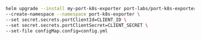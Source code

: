 ```bash showLineNumbers
helm upgrade --install my-port-k8s-exporter port-labs/port-k8s-exporter \
--create-namespace --namespace port-k8s-exporter \
--set secret.secrets.portClientId=CLIENT_ID \
--set secret.secrets.portClientSecret=CLIENT_SECRET \
--set-file configMap.config=config.yml
```
